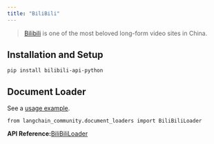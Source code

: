 ```yaml
---
title: "BiliBili"
---
```


> [Bilibili](https://www.bilibili.tv/) is one of the most beloved long-form video sites in China.

## Installation and Setup

```
pip install bilibili-api-python
```

## Document Loader

See a [usage example](/oss/integrations/document_loaders/bilibili).

```
from langchain_community.document_loaders import BiliBiliLoader
```

**API Reference:**[BiliBiliLoader](https://python.langchain.com/api_reference/community/document_loaders/langchain_community.document_loaders.bilibili.BiliBiliLoader.html)
